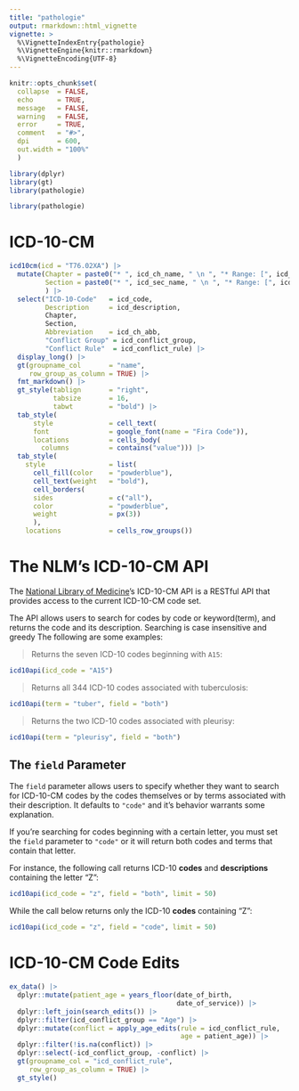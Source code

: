 ```yaml
---
title: "pathologie"
output: rmarkdown::html_vignette
vignette: >
  %\VignetteIndexEntry{pathologie}
  %\VignetteEngine{knitr::rmarkdown}
  %\VignetteEncoding{UTF-8}
---
```


```r
knitr::opts_chunk$set(
  collapse  = FALSE,
  echo      = TRUE,
  message   = FALSE, 
  warning   = FALSE,
  error     = TRUE,
  comment   = "#>",
  dpi       = 600, 
  out.width = "100%"
  )

library(dplyr)
library(gt)
library(pathologie)
```

```r
library(pathologie)
```


# ICD-10-CM

```r
icd10cm(icd = "T76.02XA") |> 
  mutate(Chapter = paste0("* ", icd_ch_name, " \n ", "* Range: [", icd_ch_range, "]"),
         Section = paste0("* ", icd_sec_name, " \n ", "* Range: [", icd_sec_range, "]")
         ) |>
  select("ICD-10-Code"   = icd_code, 
         Description     = icd_description, 
         Chapter,
         Section,
         Abbreviation    = icd_ch_abb,
         "Conflict Group" = icd_conflict_group,
         "Conflict Rule"  = icd_conflict_rule) |> 
  display_long() |>
  gt(groupname_col       = "name", 
     row_group_as_column = TRUE) |>
  fmt_markdown() |> 
  gt_style(tablign       = "right", 
           tabsize       = 16, 
           tabwt         = "bold") |> 
  tab_style(
      style              = cell_text(
      font               = google_font(name = "Fira Code")),
      locations          = cells_body(
        columns          = contains("value"))) |>
  tab_style(
    style                = list(
      cell_fill(color    = "powderblue"),
      cell_text(weight   = "bold"),
      cell_borders(
      sides              = c("all"),
      color              = "powderblue",
      weight             = px(3))
      ),
    locations            = cells_row_groups())
```


# The NLM's ICD-10-CM API

The [National Library of Medicine](https://clinicaltables.nlm.nih.gov/apidoc/icd10cm/v3/doc.html)'s ICD-10-CM API is a RESTful API that provides access to the current ICD-10-CM code set. 

The API allows users to search for codes by code or keyword(term), and returns the code and its description. Searching is case insensitive and greedy The following are some examples:


> Returns the seven ICD-10 codes beginning with `A15`:

```r
icd10api(icd_code = "A15")
```

> Returns all 344 ICD-10 codes associated with tuberculosis:

```r
icd10api(term = "tuber", field = "both")
```

> Returns the two ICD-10 codes associated with pleurisy:

```r
icd10api(term = "pleurisy", field = "both")
```

## The `field` Parameter

The `field` parameter allows users to specify whether they want to search for ICD-10-CM codes by the codes themselves or by terms associated with their description. It defaults to `"code"` and it's behavior warrants some explanation.

If you're searching for codes beginning with a certain letter, you must set the `field` parameter to `"code"` or it will return both codes and terms that contain that letter. 


For instance, the following call returns ICD-10 **codes** and **descriptions** containing the letter "Z":


```r
icd10api(icd_code = "z", field = "both", limit = 50)
```


While the call below returns only the ICD-10 **codes** containing "Z":


```r
icd10api(icd_code = "z", field = "code", limit = 50)
```


# ICD-10-CM Code Edits

```r
ex_data() |>
  dplyr::mutate(patient_age = years_floor(date_of_birth,
                                          date_of_service)) |>
  dplyr::left_join(search_edits()) |>
  dplyr::filter(icd_conflict_group == "Age") |>
  dplyr::mutate(conflict = apply_age_edits(rule = icd_conflict_rule,
                                           age = patient_age)) |>
  dplyr::filter(!is.na(conflict)) |> 
  dplyr::select(-icd_conflict_group, -conflict) |> 
  gt(groupname_col = "icd_conflict_rule",
     row_group_as_column = TRUE) |> 
  gt_style()
```


